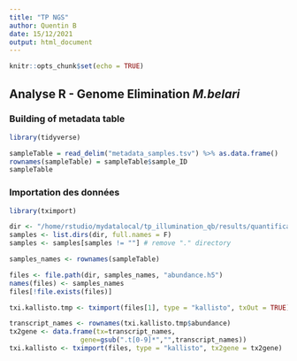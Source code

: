 ```yaml
---
title: "TP NGS"
author: Quentin B
date: 15/12/2021
output: html_document
---
```


```r
knitr::opts_chunk$set(echo = TRUE)
```

## Analyse R - Genome Elimination *M.belari*


### Building of metadata table

```r
library(tidyverse)

sampleTable = read_delim("metadata_samples.tsv") %>% as.data.frame()
rownames(sampleTable) = sampleTable$sample_ID
sampleTable

```


### Importation des données

```r

library(tximport)

dir <- "/home/rstudio/mydatalocal/tp_illumination_qb/results/quantification/"
samples <- list.dirs(dir, full.names = F) 
samples <- samples[samples != ""] # remove "." directory

samples_names <- rownames(sampleTable)

files <- file.path(dir, samples_names, "abundance.h5")
names(files) <- samples_names
files[!file.exists(files)]

txi.kallisto.tmp <- tximport(files[1], type = "kallisto", txOut = TRUE)

transcript_names <- rownames(txi.kallisto.tmp$abundance)
tx2gene <- data.frame(tx=transcript_names,
                  gene=gsub(".t[0-9]*","",transcript_names))
txi.kallisto <- tximport(files, type = "kallisto", tx2gene = tx2gene)

```

